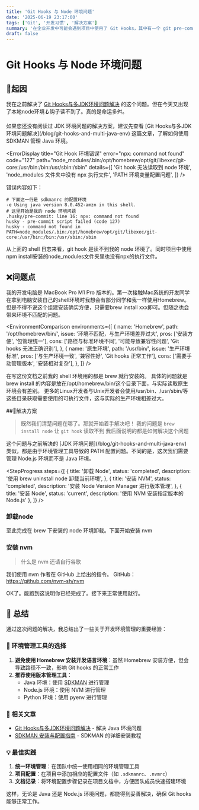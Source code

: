 ```yaml
---
title: 'Git Hooks 与 Node 环境问题'
date: '2025-06-19 23:17:00'
tags: ['Git', '开发习惯', '解决方案']
summary: '在企业开发中可能会遇到项目中使用了 Git Hooks，其中有一个 git pre-commit 的 hook。本文就来说在要是用 git hooks 时我遇到的问题'
draft: false
---
```


# Git Hooks 与 Node 环境问题

## 🧠起因

我在之前解决了 [Git Hooks与多JDK环境问题解决](/blog/git-hooks-and-multi-java-env) 的这个问题。但在今天又出现了本地node环境🪝钩子读不到了。真的是命运多舛。

<Callout emoji="📖">
  如果您还没有阅读过 JDK 环境问题的解决方案，建议先查看 [Git
  Hooks与多JDK环境问题解决](/blog/git-hooks-and-multi-java-env) 这篇文章，了解如何使用 SDKMAN 管理
  Java 环境。
</Callout>

<ErrorDisplay
  title="Git Hook 环境错误"
  error="npx: command not found"
  code="127"
  path="node_modules/.bin:/opt/homebrew/opt/git/libexec/git-core:/usr/bin:/bin:/usr/sbin:/sbin"
  details={[
    'Git hook 无法读取到 node 环境',
    'node_modules 文件夹中没有 npx 执行文件',
    'PATH 环境变量配置问题',
  ]}
/>

错误内容如下：

```shell
# 下面这一行是 sdkmanrc 的配置环境
-e Using java version 8.0.452-amzn in this shell.
# 这里开始是我的 node 环境问题
.husky/pre-commit: line 16: npx: command not found
husky - pre-commit script failed (code 127)
husky - command not found in PATH=node_modules/.bin:/opt/homebrew/opt/git/libexec/git-core:/usr/bin:/bin:/usr/sbin:/sbin
```

从上面的 shell 日志来看，git hook 是读不到我的 node 环境了。同时项目中使用npm install安装的node_modules文件夹里也没有npx的执行文件。

## ❌问题点

我的开发电脑是 MacBook Pro M1 Pro 版本的。第一次接触Mac系统的开发同学在拿到电脑安装自己的shell环境时我想会有部分同学和我一样使用Homebrew。
但是不得不说这个组建安装确实方便，只需要brew install xxx即可。但随之也会带来环境不匹配的问题。

<EnvironmentComparison
  environments={[
    {
      name: 'Homebrew',
      path: '/opt/homebrew/bin/',
      issue: '环境不匹配，与生产环境差异过大',
      pros: ['安装方便', '包管理统一'],
      cons: ['路径与标准环境不同', '可能导致兼容性问题', 'Git hooks 无法正确识别'],
    },
    {
      name: '原生环境',
      path: '/usr/bin/',
      issue: '生产环境标准',
      pros: ['与生产环境一致', '兼容性好', 'Git hooks 正常工作'],
      cons: ['需要手动管理版本', '安装相对复杂'],
    },
  ]}
/>

在写这份文档之前我的 shell 环境用的都是 brew 就行安装的。
具体的问题就是 brew install 的内容是放在/opt/homebrew/bin/这个目录下面，与实际读取原生环境会有差别。
更多的Linux开发者与Unix开发者会使用/usr/bin、/usr/sbin/等这些目录获取需要使用的可执行文件，这与实际的生产环境相差过大。

##🔧解决方案

> 既然我们清楚问题在哪了。那就开始着手解决吧！
> 我的问题是 `brew install node` 让 `git hook` 读取不到
> 我后面说明的都是如何解决这个问题

<Callout emoji="💡">
  这个问题与之前解决的 [JDK 环境问题](/blog/git-hooks-and-multi-java-env)
  类似，都是由于环境管理工具导致的 PATH 配置问题。不同的是，这次我们需要管理 Node.js 环境而不是 Java
  环境。
</Callout>

<StepProgress
  steps={[
    {
      title: '卸载 Node',
      status: 'completed',
      description: '使用 brew uninstall node 卸载当前环境',
    },
    {
      title: '安装 NVM',
      status: 'completed',
      description: '安装 Node Version Manager 进行版本管理',
    },
    { title: '安装 Node', status: 'current', description: '使用 NVM 安装指定版本的 Node.js' },
  ]}
/>

### 卸载node

<CopyableCodeBlock code="brew uninstall node" language="shell" title="卸载 Node.js" />

<CopyableCodeBlock code="npm uninstall npm -g" language="shell" title="卸载 npm（可选）" />

<CopyableCodeBlock code="node -v\nnpm -v" language="shell" title="验证卸载结果" />

至此完成在 brew 下安装的 node 环境卸载。下面开始安装 nvm

### 安装 nvm

> 什么是 nvm 还请自行谷歌

我们使用 nvm 作者在 GitHub 上给出的指令。
GitHub：https://github.com/nvm-sh/nvm

<CopyableCodeBlock
  code="curl -o- https://raw.githubusercontent.com/nvm-sh/nvm/v0.40.3/install.sh | bash"
  language="shell"
  title="安装 NVM"
/>

<CopyableCodeBlock code="nvm -v" language="shell" title="验证 NVM 安装" />

<CopyableCodeBlock code="nvm ls-remote" language="shell" title="查看可用的 Node 版本" />

<CopyableCodeBlock code="nvm install v22.16.0" language="shell" title="安装指定版本的 Node.js" />

OK了。能跑到这说明你已经完成了。接下来正常使用就行。

## 📝 总结

通过这次问题的解决，我总结出了一些关于开发环境管理的重要经验：

### 🔄 环境管理工具的选择

1. **避免使用 Homebrew 安装开发语言环境**：虽然 Homebrew 安装方便，但会导致路径不一致，影响 Git hooks 的正常工作
2. **推荐使用版本管理工具**：
   - Java 环境：使用 [SDKMAN](/blog/git-hooks-and-multi-java-env) 进行管理
   - Node.js 环境：使用 NVM 进行管理
   - Python 环境：使用 pyenv 进行管理

### 🔗 相关文章

- [Git Hooks与多JDK环境问题解决](/blog/git-hooks-and-multi-java-env) - 解决 Java 环境问题
- [SDKMAN 安装与配置指南](/blog/install-sdkman) - SDKMAN 的详细安装教程

### 💡 最佳实践

1. **统一环境管理**：在团队中统一使用相同的环境管理工具
2. **项目配置**：在项目中添加相应的配置文件（如 `.sdkmanrc`、`.nvmrc`）
3. **文档记录**：将环境配置步骤记录在项目文档中，方便团队成员快速搭建环境

这样，无论是 Java 还是 Node.js 环境问题，都能得到妥善解决，确保 Git hooks 能够正常工作。
